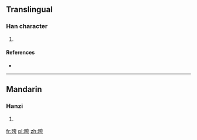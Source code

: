 ==Translingual==

===Han character===
{{Han char|rn=72|rad=日|as=06|sn=10|four=6402<sub>7</sub>|canj=日大一尸 (AKMS)|ids=⿰[[日]][[夸]]}}

# {{defn|Han|sort=日06}}

====References====
* {{Han ref|kx=0494.290|dkj=13896|hdz=21506.100|uh=6647|ud=26183|bh=D1D5|bd=53717}}

----

==Mandarin==

===Hanzi===
{{cmn-hanzi|pin=[[xū]] ([[xu1]])|wg=hsü<sup>1</sup>}}

# {{defn|lang=cmn|sort=日06}}

[[fr:晇]]
[[pl:晇]]
[[zh:晇]]